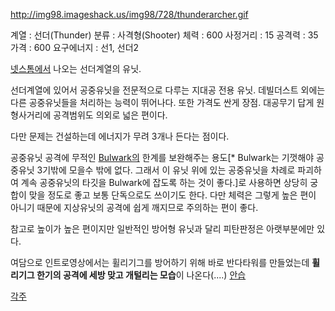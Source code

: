 http://img98.imageshack.us/img98/728/thunderarcher.gif

계열 : 선더(Thunder)
분류 : 사격형(Shooter)
체력 : 600
사정거리 : 15
공격력 : 35
가격 : 600
요구에너지 : 선1, 선더2

[[넷스톰]]에서 나오는 선더계열의 유닛.

선더계열에 있어서 공중유닛을 전문적으로 다루는 지대공 전용 유닛. 데빌더스트 외에는 다른 공중유닛들을 처리하는 능력이 뛰어나다. 또한 가격도 싼게 장점. 대공무기 답게 원형사거리에 공격범위도 의외로 넓은 편이다.

다만 문제는 건설하는데 에너지가 무려 3개나 든다는 점이다.

공중유닛 공격에 무적인 [[Bulwark]]의 한계를 보완해주는 용도[* Bulwark는 기껏해야 공중유닛 3기밖에 모을수 밖에 없다. 그래서 이 유닛 위에 있는 공중유닛을 차례로 파괴하여 계속 공중유닛의 타깃을 Bulwark에 잡도록 하는 것이 좋다.]로 사용하면 상당히 궁합이 맞을 정도로 좋고 보통 단독으로도 쓰이기도 한다. 다만 체력은 그렇게 높은 편이 아니기 때문에 지상유닛의 공격에 쉽게 깨지므로 주의하는 편이 좋다.

참고로 높이가 높은 편이지만 일반적인 방어형 유닛과 달리 피탄판정은 아랫부분에만 있다.

여담으로 인트로영상에서는 휠리기그를 방어하기 위해 바로 반다타워를 만들었는데 '''휠리기그 한기의 공격에 세방 맞고 개털리는 모습'''이 나온다(....) [[안습]]

[[각주]]
